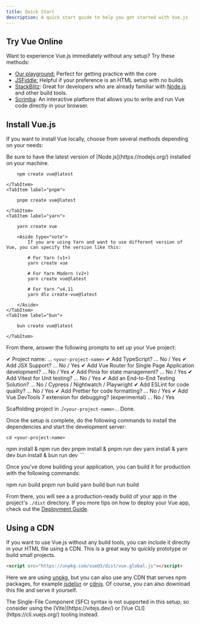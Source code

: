 ```yaml
---
title: Quick Start
description: A quick start guide to help you get started with Vue.js
---
```



## Try Vue Online​

Want to experience Vue.js immediately without any setup? Try these methods:

- [Our playground:](https://play.vuejs.org/#eNp9kVFLwzAQx7/KeS9TmBuiT6MOVAbqg4oKvuSltLeuM01CcpmF0u/utaXVhzEISe7/vyS/yzV459ziEAlXmITMl47XylDtrGfIaZtGzdAoA5CnnJ5fDHsATxy9GSOAKhQrmD2S1ha+rNf52Wyw2m6RSUaynB6QgKlyOmWSCCDZXa2bprsF2jZZStSrpXGR4XBZ2Zz0rULxFYqVLKfTOEcOmTXbsljsgzVSRw+lMLOVKzX5V8elNUHhasRVmArnz3OvsY80H/VsR9n3EX0f6k5T+OYpkD+Qwsnj1BfEg735eKFa9pMp5FFL9gnznYLVsWMc0u6jyQX7X15P+1R1PSlN8Rk2NZMJY1EdaP/Jfb5CaebDidL/cK8XN2NzsP0F+HSp8w==) Perfect for getting practice with the core
- [JSFiddle:](https://jsfiddle.net/yyx990803/2ke1ab0z/) Helpful if your preference is an HTML setup with no builds
- [StackBlitz](https://stackblitz.com/edit/vitejs-vite-jvdgcxbv?file=index.html&terminal=dev): Great for developers who are already familiar with [Node.js](http://Node.js) and other build tools.
- [Scrimba](http://scrimba.com/links/vue-quickstart): An interactive platform that allows you to write and run Vue code directly in your browser.

## Install Vue.js

If you want to install Vue locally, choose from several methods depending on your needs:

<Aside type="note">
	Be sure to have the latest version of [Node.js](https://nodejs.org/) installed
	on your machine.
</Aside>

<Tabs>
    <TabItem label="npm">
        
        npm create vue@latest
        
    </TabItem>
    <TabItem label="pnpm">
        
        pnpm create vue@latest
        
    </TabItem>
    <TabItem label="yarn">
        
        yarn create vue
        
        <Aside type="note">
            If you are using Yarn and want to use different version of Vue, you can specify the version like this:

            # For Yarn (v1+)
            yarn create vue

            # For Yarn Modern (v2+)
            yarn create vue@latest

            # For Yarn ^v4.11
            yarn dlx create-vue@latest

        </Aside>
    </TabItem>
    <TabItem label="bun">

        bun create vue@latest

    </TabItem>

</Tabs>

From there, answer the following prompts to set up your Vue project:

✔ Project name: … `<your-project-name>`
✔ Add TypeScript? … No / Yes
✔ Add JSX Support? … No / Yes
✔ Add Vue Router for Single Page Application development? … No / Yes
✔ Add Pinia for state management? … No / Yes
✔ Add Vitest for Unit testing? … No / Yes
✔ Add an End-to-End Testing Solution? … No / Cypress / Nightwatch / Playwright
✔ Add ESLint for code quality? … No / Yes
✔ Add Prettier for code formatting? … No / Yes
✔ Add Vue DevTools 7 extension for debugging? (experimental) … No / Yes

Scaffolding project in ./`<your-project-name>`...
Done.

Once the setup is complete, do the following commands to install the dependencies and start the development server:

<Tabs>

`cd <your-project-name>`

<TabItem label="npm"> npm install & npm run dev </TabItem>
<TabItem label="pnpm"> pnpm install & pnpm run dev </TabItem>
<TabItem label="yarn"> yarn install & yarn dev </TabItem>
<TabItem label="bun"> bun install & bun run dev ```</TabItem>

</Tabs>

Once you've done building your application, you can build it for production with the following commands:

<Tabs>
	<TabItem label="npm"> npm run build</TabItem>
	<TabItem label="pnpm"> pnpm run build</TabItem>
	<TabItem label="yarn"> yarn build</TabItem>
	<TabItem label="bun"> bun run build</TabItem>
</Tabs>

From there, you will see a a production-ready build of your app in the project's `./dist` directory.
If you more tips on how to deploy your Vue app, check out the [Deployment Guide](https://vuejs.org/guide/best-practices/production-deployment.html).

## Using a CDN

If you want to use Vue.js without any build tools, you can include it directly in your HTML file using a CDN. This is a great way to quickly prototype or build small projects.

```html
<script src="https://unpkg.com/vue@3/dist/vue.global.js"></script>
```

Here we are using [unpkg](https://unpkg.com/), but you can also use any CDN that serves npm
packages, for example [jsdelivr](https://www.jsdelivr.com/package/npm/vue) or [cdnjs](https://cdnjs.com/libraries/vue). Of course, you can also download this
file and serve it yourself.

<Aside type="note">
	The Single-File Component (SFC) syntax is not supported in this setup, so
	consider using the [Vite](https://vitejs.dev/) or [Vue
	CLI](https://cli.vuejs.org/) tooling instead.
</Aside>
